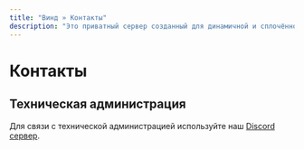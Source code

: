 ```yaml
---
title: "Винд » Контакты"
description: "Это приватный сервер созданный для динамичной и cплoчённой игры людей."
---
```


# Контакты

## Техническая администрация

Для связи с технической администрацией используйте наш [Discord сервер](https://discord.gg/VyaU5wvRMV). 